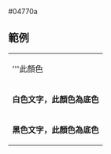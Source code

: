 <nowiki>#04770a</nowiki><noinclude>
== 範例 ==
{|
|- style="color:{{ {{PAGENAME}} }}"
| '''此顏色
|- style="background:{{ {{PAGENAME}} }}; color:white"
| '''白色文字，此顏色為底色'''
|- style="background:{{ {{PAGENAME}} }}; color:black"
| '''黑色文字，此顏色為底色'''
|}

[[Category:香港政黨顏色模板|{{PAGENAME}}]]
</noinclude>